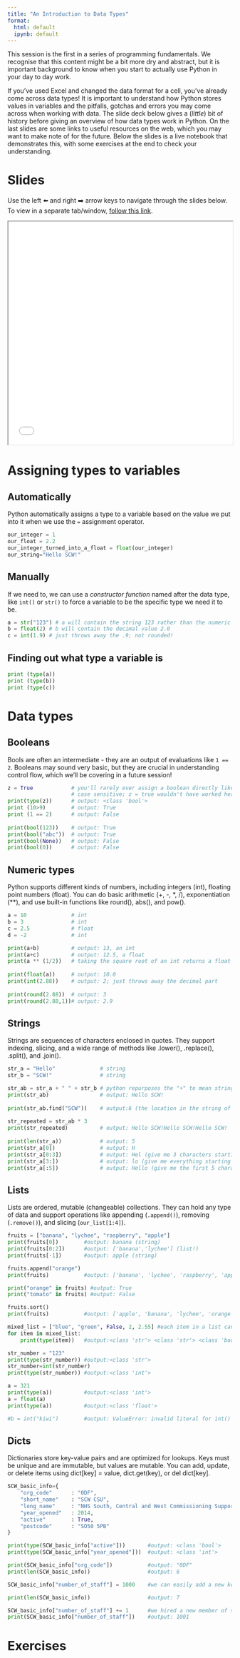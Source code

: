 ```yaml
---
title: "An Introduction to Data Types"
format:
  html: default
  ipynb: default
---
```


This session is the first in a series of programming fundamentals. We recognise that this content might be a bit more dry and abstract, but it is important background to know when you start to actually use Python in your day to day work.

If you've used Excel and changed the data format for a cell, you've already come across data types! It is important to understand how Python stores values in variables and the pitfalls, gotchas and errors you may come across when working with data. The slide deck below gives a (*little*) bit of history before giving an overview of how data types work in Python. On the last slides are some links to useful resources on the web, which you may want to make note of for the future. Below the slides is a live notebook that demonstrates this, with some exercises at the end to check your understanding.

# Slides

Use the left ⬅️ and right ➡️ arrow keys to navigate through the slides below. To view in a separate tab/window, [follow this link](slides.html){target="_blank"}.

<iframe src="slides.html" height="500" width="100%"></iframe>

# Assigning types to variables

## Automatically

Python automatically assigns a type to a variable based on the value we put into it when we use the `=` assignment operator.

```python
our_integer = 1
our_float = 2.2
our_integer_turned_into_a_float = float(our_integer)
our_string="Hello SCW!"
```

## Manually

If we need to, we can use a *constructor function* named after the data type, like `int()` or `str()` to force a variable to be the specific type we need it to be.

```python
a = str("123") # a will contain the string 123 rather than the numeric value
b = float(2) # b will contain the decimal value 2.0
c = int(1.9) # just throws away the .9; not rounded!
```

## Finding out what type a variable is

```python
print (type(a))
print (type(b))
print (type(c))
```

# Data types

## Booleans

Bools are often an intermediate - they are an output of evaluations like `1 == 2`. Booleans may sound very basic, but they are crucial in understanding control flow, which we'll be covering in a future session!

```python
z = True			# you'll rarely ever assign a boolean directly like this, but do note they are
					# case sensitive; z = true wouldn't have worked here.
print(type(z)) 		# output: <class 'bool'>
print (10>9)		# output: True
print (1 == 2)		# output: False
 
print(bool(123))	# output: True
print(bool("abc"))	# output: True
print(bool(None))	# output: False
print(bool(0))		# output: False
```


## Numeric types

Python supports different kinds of numbers, including integers (int), floating point numbers (float). You can do basic arithmetic (+, -, *, /), exponentiation (**), and use built-in functions like round(), abs(), and pow().
 
```python
a = 10  			# int
b = 3   			# int
c = 2.5 			# float
d = -2  			# int

print(a+b) 			# output: 13, an int
print(a+c) 			# output: 12.5, a float
print(a ** (1/2))   # taking the square root of an int returns a float
 
print(float(a)) 	# output: 10.0
print(int(2.88)) 	# output: 2; just throws away the decimal part
 
print(round(2.88)) 	# output: 3
print(round(2.88,1))# output: 2.9
```

## Strings

Strings are sequences of characters enclosed in quotes. They support indexing, slicing, and a wide range of methods like .lower(), .replace(), .split(), and .join().

```python
str_a = "Hello" 			 # string
str_b = "SCW!"  			 # string

str_ab = str_a + " " + str_b # python repurposes the "+" to mean string concatenation as well as addition
print(str_ab)                # output: Hello SCW!
 
print(str_ab.find("SCW"))	 # output:6 (the location in the string of the substring "SCW". Starts from 0!)
 
str_repeated = str_ab * 3 
print(str_repeated)          # output: Hello SCW!Hello SCW!Hello SCW!
 
print(len(str_a))  			 # output: 5
print(str_a[0])				 # output: H
print(str_a[0:3])			 # output: Hel (give me 3 characters starting at 0)
print(str_a[3:])			 # output: lo (give me everything starting at 3)
print(str_a[:5])			 # output: Hello (give me the first 5 characters)
```

## Lists

Lists are ordered, mutable (changeable) collections. They can hold any type of data and support operations like appending (`.append()`), removing (`.remove()`), and slicing (`our_list[1:4]`).

```python
fruits = ["banana", "lychee", "raspberry", "apple"]
print(fruits[0]) 		#output: banana (string)
print(fruits[0:2])		#output: ['banana','lychee'] (list!)
print(fruits[-1])		#output: apple (string)

fruits.append("orange")
print(fruits) 			#output: ['banana', 'lychee', 'raspberry', 'apple', 'orange']

print("orange" in fruits) #output: True
print("tomato" in fruits) #output: False

fruits.sort()
print(fruits)			#output: ['apple', 'banana', 'lychee', 'orange', 'raspberry']

mixed_list = ["blue", "green", False, 2, 2.55] #each item in a list can be a different data type!
for item in mixed_list:
	print(type(item)) 	#output:<class 'str'> <class 'str'> <class 'bool'> <class 'int'> <class 'float'>

str_number = "123"
print(type(str_number)) #output:<class 'str'>
str_number=int(str_number)
print(type(str_number)) #output:<class 'int'>

a = 321
print(type(a)) 			#output:<class 'int'>
a = float(a)
print(type(a)) 			#output:<class 'float'>

#b = int("kiwi")		#output: ValueError: invalid literal for int() with base 10: 'kiwi'
```

## Dicts

Dictionaries store key-value pairs and are optimized for lookups. Keys must be unique and are immutable, but values are mutable. You can add, update, or delete items using dict[key] = value, dict.get(key), or del dict[key].

```python
SCW_basic_info={
	"org_code"		: "0DF",
	"short_name"	: "SCW CSU",
	"long_name"		: "NHS South, Central and West Commissioning Support Unit",
	"year_opened"	: 2014,
	"active"		: True,
	"postcode"		: "SO50 5PB"
}

print(type(SCW_basic_info["active"]))		#output: <class 'bool'>
print(type(SCW_basic_info["year_opened"])) 	#output: <class 'int'>

print(SCW_basic_info["org_code"])			#output: "0DF"
print(len(SCW_basic_info))					#output: 6

SCW_basic_info["number_of_staff"] = 1000	#we can easily add a new key and value at the same time

print(len(SCW_basic_info))					#output: 7

SCW_basic_info["number_of_staff"] += 1 		#we hired a new member of staff
print(SCW_basic_info["number_of_staff"])	#output: 1001
```

# Exercises